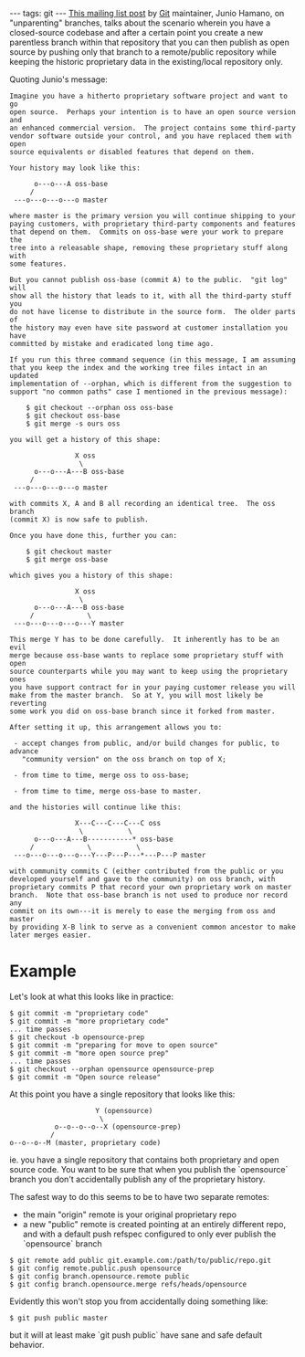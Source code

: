 ---
tags: git
---
[http://marc.info/?l=git&m=126847146521839&w=2 This mailing list post] by [[Git]] maintainer, Junio Hamano, on "unparenting" branches, talks about the scenario wherein you have a closed-source codebase and after a certain point you create a new parentless branch within that repository that you can then publish as open source by pushing only that branch to a remote/public repository while keeping the historic proprietary data in the existing/local repository only.

Quoting Junio's message:

<pre>Imagine you have a hitherto proprietary software project and want to go
open source.  Perhaps your intention is to have an open source version and
an enhanced commercial version.  The project contains some third-party
vendor software outside your control, and you have replaced them with open
source equivalents or disabled features that depend on them.

Your history may look like this:

      o---o---A oss-base
     /
 ---o---o---o---o master

where master is the primary version you will continue shipping to your
paying customers, with proprietary third-party components and features
that depend on them.  Commits on oss-base were your work to prepare the
tree into a releasable shape, removing these proprietary stuff along with
some features.

But you cannot publish oss-base (commit A) to the public.  "git log" will
show all the history that leads to it, with all the third-party stuff you
do not have license to distribute in the source form.  The older parts of
the history may even have site password at customer installation you have
committed by mistake and eradicated long time ago.

If you run this three command sequence (in this message, I am assuming
that you keep the index and the working tree files intact in an updated
implementation of --orphan, which is different from the suggestion to
support "no common paths" case I mentioned in the previous message):

    $ git checkout --orphan oss oss-base
    $ git checkout oss-base
    $ git merge -s ours oss

you will get a history of this shape:

                X oss
                 \
      o---o---A---B oss-base
     /
 ---o---o---o---o master

with commits X, A and B all recording an identical tree.  The oss branch
(commit X) is now safe to publish.

Once you have done this, further you can:

    $ git checkout master
    $ git merge oss-base

which gives you a history of this shape:

                X oss
                 \
      o---o---A---B oss-base
     /             \
 ---o---o---o---o---Y master

This merge Y has to be done carefully.  It inherently has to be an evil
merge because oss-base wants to replace some proprietary stuff with open
source counterparts while you may want to keep using the proprietary ones
you have support contract for in your paying customer release you will
make from the master branch.  So at Y, you will most likely be reverting
some work you did on oss-base branch since it forked from master.

After setting it up, this arrangement allows you to:

 - accept changes from public, and/or build changes for public, to advance
   "community version" on the oss branch on top of X;

 - from time to time, merge oss to oss-base;

 - from time to time, merge oss-base to master.

and the histories will continue like this:

                X---C---C---C---C oss
                 \           \
      o---o---A---B-----------* oss-base
     /             \           \ 
 ---o---o---o---o---Y---P---P---*---P---P master

with community commits C (either contributed from the public or you
developed yourself and gave to the community) on oss branch, with
proprietary commits P that record your own proprietary work on master
branch.  Note that oss-base branch is not used to produce nor record any
commit on its own---it is merely to ease the merging from oss and master
by providing X-B link to serve as a convenient common ancestor to make
later merges easier.</pre>

= Example =

Let's look at what this looks like in practice:

<pre lang="shell">$ git commit -m "proprietary code"
$ git commit -m "more proprietary code"
... time passes
$ git checkout -b opensource-prep
$ git commit -m "preparing for move to open source"
$ git commit -m "more open source prep"
... time passes
$ git checkout --orphan opensource opensource-prep
$ git commit -m "Open source release"</pre>

At this point you have a single repository that looks like this:

<pre>                     Y (opensource)
                      \
           o--o--o--o--X (opensource-prep)
          /
o--o--o--M (master, proprietary code)</pre>

ie. you have a single repository that contains both proprietary and open source code. You want to be sure that when you publish the `opensource` branch you don't accidentally publish any of the proprietary history.

The safest way to do this seems to be to have two separate remotes:

* the main "origin" remote is your original proprietary repo
* a new "public" remote is created pointing at an entirely different repo, and with a default push refspec configured to only ever publish the `opensource` branch

<pre lang="shell">$ git remote add public git.example.com:/path/to/public/repo.git 
$ git config remote.public.push opensource
$ git config branch.opensource.remote public
$ git config branch.opensource.merge refs/heads/opensource</pre>

Evidently this won't stop you from accidentally doing something like:

<pre lang="shell">$ git push public master</pre>

but it will at least make `git push public` have sane and safe default behavior.
